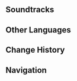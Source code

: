 {{Location Infobox
|image        = Cave of Eerie Murmurs.png
|type         = Point of Interest
|map          = Simulanka
|region       = Simulanka
|area         = Forest of Blessings
|event        = Summertide Scales and Tales
}}
{{Location Intro}}

==Soundtracks==
{{Soundtracks by Category Table|type=location}}

==Other Languages==
{{Other Languages
|en       = Cave of Eerie Murmurs
|zhs      = 幽谈窟
|zhs_rm   = 
|zht      = 幽談窟
|zht_rm   = 
|zh_tl    = 
|ja       = 幽談窟
|ja_rm    = Yuudankutsu{{Assumed}}
|ja_tl    = 
|ko       = 속삭이는 동굴
|ko_tl    = 
|es       = Cueva de los Susurros
|es_tl    = Cave of Whispers
|fr       = Tumulus des sinistres murmures
|fr_tl    = Tumulus of Sinister Murmurs
|ru       = Пещера жутких шорохов
|ru_tl    = Cave of Eerie Rustles
|th       = ถ้ำโหยหวน
|th_rm    = 
|th_tl    = 
|vi       = Hang Kỳ Quái
|vi_tl    = 
|de       = Murmelnhöhle
|de_tl    = Murmur Cave
|id       = Gua Bising Seram
|id_tl    = Cave of Creepy Noises
|pt       = Caverna dos Sussurros Sinistros
|pt_tl    = 
|tr       = Ürkütücü Fısıltılar Mağarası
|tr_tl    = 
|it       = Caverna dei Sussurri Misteriosi
|it_tl    = 
}}

==Change History==
{{Change History|4.8}}

==Navigation==
{{PoI Navbox|Time-Limited}}